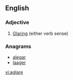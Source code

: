 ==English==

===Adjective===
{{en-adj|-}}

# {{postpositive}} [[glare|Glar]]ing (either verb sense)

===Anagrams===
* [[alegar#English|alegar]]
* [[laager#English|laager]]

[[vi:aglare]]